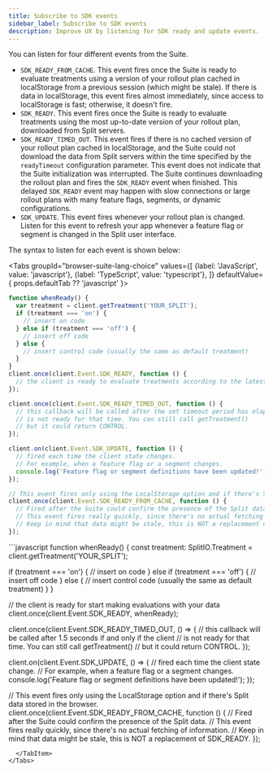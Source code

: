 ```yaml
---
title: Subscribe to SDK events
sidebar_label: Subscribe to SDK events
description: Improve UX by listening for SDK ready and update events.
---
```


You can listen for four different events from the Suite.

* `SDK_READY_FROM_CACHE`. This event fires once the Suite is ready to evaluate treatments using a version of your rollout plan cached in localStorage from a previous session (which might be stale). If there is data in localStorage, this event fires almost immediately, since access to localStorage is fast; otherwise, it doesn't fire.
* `SDK_READY`. This event fires once the Suite is ready to evaluate treatments using the most up-to-date version of your rollout plan, downloaded from Split servers.
* `SDK_READY_TIMED_OUT`. This event fires if there is no cached version of your rollout plan cached in localStorage, and the Suite could not download the data from Split servers within the time specified by the `readyTimeout` configuration parameter. This event does not indicate that the Suite initialization was interrupted.  The Suite continues downloading the rollout plan and fires the `SDK_READY` event when finished.  This delayed `SDK_READY` event may happen with slow connections or large rollout plans with many feature flags, segments, or dynamic configurations.
* `SDK_UPDATE`. This event fires whenever your rollout plan is changed. Listen for this event to refresh your app whenever a feature flag or segment is changed in the Split user interface.

The syntax to listen for each event is shown below:


<Tabs
  groupId="browser-suite-lang-choice"
  values={[
    {label: 'JavaScript', value: 'javascript'},
    {label: 'TypeScript', value: 'typescript'},
  ]} defaultValue={ props.defaultTab ?? 'javascript' }>
  <TabItem value="javascript">

```javascript
function whenReady() {
  var treatment = client.getTreatment('YOUR_SPLIT');
  if (treatment === 'on') {
    // insert on code
  } else if (treatment === 'off') {
    // insert off code
  } else {
    // insert control code (usually the same as default treatment)
  }
}
client.once(client.Event.SDK_READY, function () {
  // the client is ready to evaluate treatments according to the latest feature flag definitions
});

client.once(client.Event.SDK_READY_TIMED_OUT, function () {
  // this callback will be called after the set timeout period has elapsed if and only if the client
  // is not ready for that time. You can still call getTreatment()
  // but it could return CONTROL.
});

client.on(client.Event.SDK_UPDATE, function () {
  // fired each time the client state changes.
  // For example, when a feature flag or a segment changes.
  console.log('Feature flag or segment definitions have been updated!');
});

// This event fires only using the LocalStorage option and if there's Split data stored in the browser.
client.once(client.Event.SDK_READY_FROM_CACHE, function () {
  // Fired after the Suite could confirm the presence of the Split data.
  // This event fires really quickly, since there's no actual fetching of information.
  // Keep in mind that data might be stale, this is NOT a replacement of SDK_READY.
});
```
  </TabItem>
  <TabItem value="typescript">
```javascript
function whenReady() {
  const treatment: SplitIO.Treatment = client.getTreatment('YOUR_SPLIT');

  if (treatment === 'on') {
    // insert on code
  } else if (treatment === 'off') {
    // insert off code
  } else {
    // insert control code (usually the same as default treatment)
  }
}

// the client is ready for start making evaluations with your data
client.once(client.Event.SDK_READY, whenReady);

client.once(client.Event.SDK_READY_TIMED_OUT, () => {
  // this callback will be called after 1.5 seconds if and only if the client
  // is not ready for that time. You can still call getTreatment()
  // but it could return CONTROL.
});

client.on(client.Event.SDK_UPDATE, () => {
  // fired each time the client state change.
  // For example, when a feature flag or a segment changes.
  console.log('Feature flag or segment definitions have been updated!');
});

// This event fires only using the LocalStorage option and if there's Split data stored in the browser.
client.once(client.Event.SDK_READY_FROM_CACHE, function () {
  // Fired after the Suite could confirm the presence of the Split data.
  // This event fires really quickly, since there's no actual fetching of information.
  // Keep in mind that data might be stale, this is NOT a replacement of SDK_READY.
});
```
  </TabItem>
</Tabs>